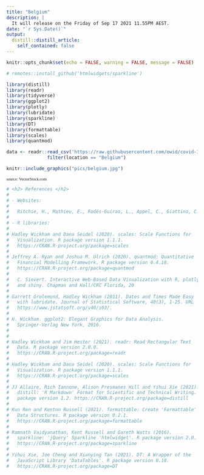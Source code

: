 ```yaml
---
title: "Belgium"
description: |
  It will release on the Friday of Sep 17 2021 11.55PM AEST.
date: "`r Sys.Date()`"
output:
  distill::distill_article:
    self_contained: false
---
```


```r
knitr::opts_chunk$set(echo = FALSE, warning = FALSE, message = FALSE)

```

```r
# remotes::install_github('htmlwidgets/sparkline')

library(distill)
library(readr)
library(tidyverse)
library(ggplot2)
library(plotly)
library(lubridate)
library(sparkline)
library(DT)
library(formattable)
library(scales)
library(quantmod)

data <- readr::read_csv('https://raw.githubusercontent.com/owid/covid-19-data/master/public/data/owid-covid-data.csv') %>% 
               filter(location == "Belgium")
```

```r
knitr::include_graphics("pics/belgium.jpg")
```
<style>
body {
  background-color: off white;
}
</style>
<p style = "font-family: verdana;font-size: 8pt;"> source: VectorStock.com </p>
```r
# <h2> References </h2>
#   
# - Websites:
#   
#   Ritchie, H., Mathieu, E., Rodés-Guirao, L., Appel, C., Giattino, C., Ortiz-Ospina, E., Hasell, J., Macdonald, B., Beltekian, D. and Roser, M., 2021. Coronavirus Pandemic (COVID-19). [online] Our World in Data. Available at: <https://ourworldindata.org/coronavirus/country/peru> [Accessed 3 September 2021].
# 
# - R libraries:
# 
# Hadley Wickham and Dana Seidel (2020). scales: Scale Functions for
#   Visualization. R package version 1.1.1.
#   https://CRAN.R-project.org/package=scales
# 
# Jeffrey A. Ryan and Joshua M. Ulrich (2020). quantmod: Quantitative
#   Financial Modelling Framework. R package version 0.4.18.
#   https://CRAN.R-project.org/package=quantmod
#   
#   C. Sievert. Interactive Web-Based Data Visualization with R, plotly,
#   and shiny. Chapman and Hall/CRC Florida, 20
# 
# Garrett Grolemund, Hadley Wickham (2011). Dates and Times Made Easy
#   with lubridate. Journal of Statistical Software, 40(3), 1-25. URL
#   https://www.jstatsoft.org/v40/i03/.
# 
# H. Wickham. ggplot2: Elegant Graphics for Data Analysis.
#   Springer-Verlag New York, 2016.
# 
# 
# Hadley Wickham and Jim Hester (2021). readr: Read Rectangular Text
#   Data. R package version 2.0.0.
#   https://CRAN.R-project.org/package=readr
# 
# Hadley Wickham and Dana Seidel (2020). scales: Scale Functions for
#   Visualization. R package version 1.1.1.
#   https://CRAN.R-project.org/package=scales
# 
# JJ Allaire, Rich Iannone, Alison Presmanes Hill and Yihui Xie (2021).
#   distill: 'R Markdown' Format for Scientific and Technical Writing. R
#   package version 1.2. https://CRAN.R-project.org/package=distill
# 
# Kun Ren and Kenton Russell (2021). formattable: Create 'Formattable'
#   Data Structures. R package version 0.2.1.
#   https://CRAN.R-project.org/package=formattable
# 
# Ramnath Vaidyanathan, Kent Russell and Gareth Watts (2016).
#   sparkline: 'jQuery' Sparkline 'htmlwidget'. R package version 2.0.
#   https://CRAN.R-project.org/package=sparkline
# 
# Yihui Xie, Joe Cheng and Xianying Tan (2021). DT: A Wrapper of the
#   JavaScript Library 'DataTables'. R package version 0.18.
#   https://CRAN.R-project.org/package=DT
  
```

